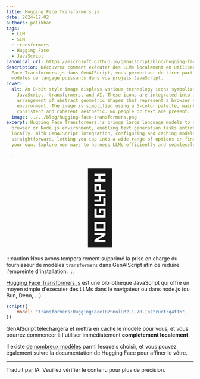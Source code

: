 ```yaml
---
title: Hugging Face Transformers.js
date: 2024-12-02
authors: pelikhan
tags:
  - LLM
  - SLM
  - transformers
  - Hugging Face
  - JavaScript
canonical_url: https://microsoft.github.io/genaiscript/blog/hugging-face-transformers
description: Découvrez comment exécuter des LLMs localement en utilisant Hugging
  Face Transformers.js dans GenAIScript, vous permettant de tirer parti de
  modèles de langage puissants dans vos projets JavaScript.
cover:
  alt: An 8-bit style image displays various technology icons symbolizing
    JavaScript, transformers, and AI. These icons are integrated into an
    arrangement of abstract geometric shapes that represent a browser and server
    environment. The image is simplified using a 5-color palette, maintaining a
    consistent and coherent aesthetic. No people or text are present.
  image: ../../blog/hugging-face-transformers.png
excerpt: Hugging Face Transformers.js brings large language models to your
  browser or Node.js environment, enabling text generation tasks entirely
  locally. With GenAIScript integration, configuring and caching models is
  straightforward, letting you tap into a wide range of options or fine-tune
  your own. Explore new ways to harness LLMs efficiently and seamlessly.

---
```



<BlogNarration />

<p style="text-align:center">
  <span style="font-size: 12rem;">🤗</span>
</p>

:::caution
Nous avons temporairement supprimé la prise en charge du fournisseur de modèles `transformers` dans GenAIScript afin de réduire l'empreinte d'installation.
:::

[Hugging Face Transformers.js](https://huggingface.co/docs/transformers.js/index) est une bibliothèque JavaScript qui offre un moyen simple d'exécuter des LLMs dans le navigateur ou dans node.js (ou Bun, Deno, ...).

```js 'model: "transformers:HuggingFaceTB/SmolLM2-1.7B-Instruct:q4f16"'
script({
    model: "transformers:HuggingFaceTB/SmolLM2-1.7B-Instruct:q4f16",
})
```

GenAIScript téléchargera et mettra en cache le modèle pour vous, et vous pourrez commencer à l'utiliser immédiatement **complètement localement**.

Il existe [de nombreux modèles](https://huggingface.co/models?pipeline_tag=text-generation\&library=transformers.js) parmi lesquels choisir, et vous pouvez également suivre la documentation de Hugging Face pour affiner le vôtre.

<hr />

Traduit par IA. Veuillez vérifier le contenu pour plus de précision.

